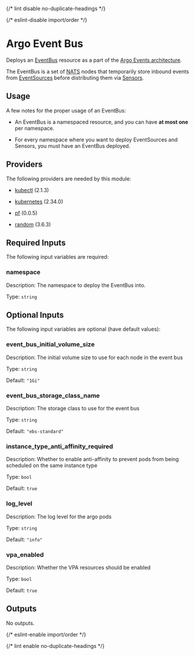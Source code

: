 
{/* lint disable no-duplicate-headings */}

{/* eslint-disable import/order */}

<ModuleHeader name="kube_argo_event_bus" sourceHref="https://github.com/Panfactum/stack/tree/__PANFACTUM_VERSION_MAIN__/packages/infrastructure/kube_argo_event_bus" status="beta" type="submodule" />

# Argo Event Bus

Deploys an [EventBus](https://argoproj.github.io/argo-events/concepts/eventbus/) resource as a part of
the [Argo Events architecture](https://argoproj.github.io/argo-events/concepts/architecture/).

The EventBus is a set of [NATS](https://nats.io/) nodes that temporarily store inbound events
from [EventSources](https://argoproj.github.io/argo-events/concepts/event_source/) before
distributing them via [Sensors](https://argoproj.github.io/argo-events/concepts/sensor/).

## Usage

A few notes for the proper usage of an EventBus:

* An EventBus is a namespaced resource, and you can have **at most one** per namespace.

* For every namespace where you want to deploy EventSources and Sensors, you must have
  an EventBus deployed.

## Providers

The following providers are needed by this module:

* [kubectl](https://registry.terraform.io/providers/alekc/kubectl/2.1.3/docs) (2.1.3)

* [kubernetes](https://registry.terraform.io/providers/hashicorp/kubernetes/2.34.0/docs) (2.34.0)

* [pf](https://registry.terraform.io/providers/panfactum/pf/0.0.5/docs) (0.0.5)

* [random](https://registry.terraform.io/providers/hashicorp/random/3.6.3/docs) (3.6.3)

## Required Inputs

The following input variables are required:

### namespace

Description: The namespace to deploy the EventBus into.

Type: `string`

## Optional Inputs

The following input variables are optional (have default values):

### event\_bus\_initial\_volume\_size

Description: The initial volume size to use for each node in the event bus

Type: `string`

Default: `"1Gi"`

### event\_bus\_storage\_class\_name

Description: The storage class to use for the event bus

Type: `string`

Default: `"ebs-standard"`

### instance\_type\_anti\_affinity\_required

Description: Whether to enable anti-affinity to prevent pods from being scheduled on the same instance type

Type: `bool`

Default: `true`

### log\_level

Description: The log level for the argo pods

Type: `string`

Default: `"info"`

### vpa\_enabled

Description: Whether the VPA resources should be enabled

Type: `bool`

Default: `true`

## Outputs

No outputs.

{/* eslint-enable import/order */}

{/* lint enable no-duplicate-headings */}
